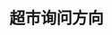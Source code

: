# 超市询问方向
<ScDc />
<br />
<Dialog>
# [Excuse/v.] me. Can you tell me where I can find bread?
#### The [bakery/n.] is at the front of the store. Keep walking to the front until you see the [cashiers/n.], then turn right. You will see the bakery in front of you.
# OK. Can you tell me where I can find the peanut butter?
#### It's at the far end of [aisle/n./3] 9.
# Got it. Thanks!
#### No problem.
</Dialog>
